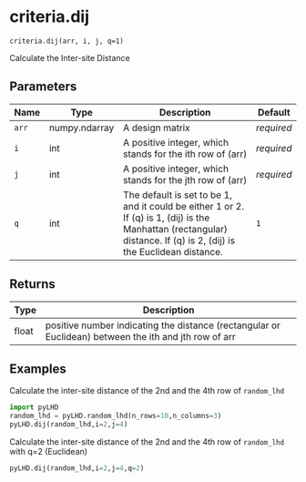 # criteria.dij { #pyLHD.criteria.dij }

`criteria.dij(arr, i, j, q=1)`

Calculate the Inter-site Distance

## Parameters

| Name   | Type          | Description                                                                                                                                                          | Default    |
|--------|---------------|----------------------------------------------------------------------------------------------------------------------------------------------------------------------|------------|
| `arr`  | numpy.ndarray | A design matrix                                                                                                                                                      | _required_ |
| `i`    | int           | A positive integer, which stands for the ith row of (arr)                                                                                                            | _required_ |
| `j`    | int           | A positive integer, which stands for the jth row of (arr)                                                                                                            | _required_ |
| `q`    | int           | The default is set to be 1, and it could be either 1 or 2. If (q) is 1, (dij) is the Manhattan (rectangular) distance. If (q) is 2, (dij) is the Euclidean distance. | `1`        |

## Returns

| Type   | Description                                                                                           |
|--------|-------------------------------------------------------------------------------------------------------|
| float  | positive number indicating the distance (rectangular or Euclidean) between the ith and jth row of arr |

## Examples



Calculate the inter-site distance of the 2nd and the 4th row of `random_lhd`
```python
import pyLHD
random_lhd = pyLHD.random_lhd(n_rows=10,n_columns=3)
pyLHD.dij(random_lhd,i=2,j=4)
```
Calculate the inter-site distance of the 2nd and the 4th row of `random_lhd` with q=2 (Euclidean)
```python
pyLHD.dij(random_lhd,i=2,j=4,q=2)
```
